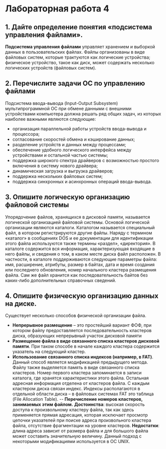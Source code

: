 ﻿# Лабораторная работа 4

## 1. Дайте определение понятия «подсистема управления файлами».

**Подсистема управления файлами** управляет хранением и выборкой данных в пользовательских файлах. Файлы организованы
в виде файловых систем, которые трактуются как логические устройства; физическое устройство, такое как диск, может
содержать несколько логических устройств (файловых систем).

## 2. Перечислите задачи ОС по управлению файлами

Подсистема ввода-вывода (Input-Output Subsystem) мультипрограммной ОС при обмене данными с внешними устройствами
компьютера должна решать ряд общих задач, из которых наиболее важными являются следующие:

- организация параллельной работы устройств ввода-вывода и процессора;
- согласование скоростей обмена и кэширование данных;
- разделение устройств и данных между процессами;
- обеспечение удобного логического интерфейса между устройствами и остальной частью системы;
- поддержка широкого спектра драйверов с возможностью простого включения в систему нового драйвера;
- динамическая загрузка и выгрузка драйверов;
- поддержка нескольких файловых систем;
- поддержка синхронных и асинхронных операций ввода-вывода.

## 3. Опишите логическую организацию файловой системы

Упорядочение файлов, хранящихся в дисковой памяти, называется логической организацией файловой системы. Основой
логической организации являются каталоги. Каталогом называется специальный файл, в котором регистрируются другие
файлы. Наряду с термином «каталог» в сообщениях DOS и ее документации для идентификации этого файла используются
также термины «раздел», «директория». В каталоге содержится вся информация, характеризующая входящие в него файлы,
и сведения о том, в каком месте диска файл расположен. В частности, в каталоге поддерживаются следующие параметры
файла: имя, расширение, атрибуты, размер в байтах, дата и время создания или последнего обновления, номер начального
кластера размещения файла. Сам же файл хранится как последовательность байтов без каких-либо дополнительных справочных
сведений.

## 4. Опишите физическую организацию данных на диске.

Существует несколько способов физической организации файла. 

- **Непрерывное размещение** – это простейший вариант ФОФ, при котором файлу предоставляется последовательность
кластеров диска, образующих непрерывный участок дисковой памяти
- **Размещение файла в виде связанного списка кластеров дисковой памяти**. При таком способе в начале каждого кластера
содержится указатель на следующий кластер.
- **Использование связанного списка индексов (например, в FAT)**. Данный способ является модификацией предыдущего
метода. Файлу также выделяется память в виде связанного списка кластеров. Номер первого кластера запоминается в записи
каталога, где хранятся характеристики этого файла. Остальная адресная информация отделена от кластеров файла. С каждым
кластером диска связан индекс. Индексы располагаются в отдельной области диска – в файловых системах  FAT это таблица 
(File Allocation Table).
-- **Перечисление номеров кластеров, занимаемых этим файлом.** **Достоинства**: высокая скорость доступа к
произвольному кластеру файла, так как здесь применяется прямая адресация, которая исключает просмотр цепочки указателей
при поиске адреса произвольного кластера файла, отсутствие фрагментации на уровне кластеров. **Недостатки**: длина адреса
зависит от размера файла и для большого файла может составить значительную величину. Данный подход с некоторыми
модификациями используется в ОС UNIX.                                                                  

  

